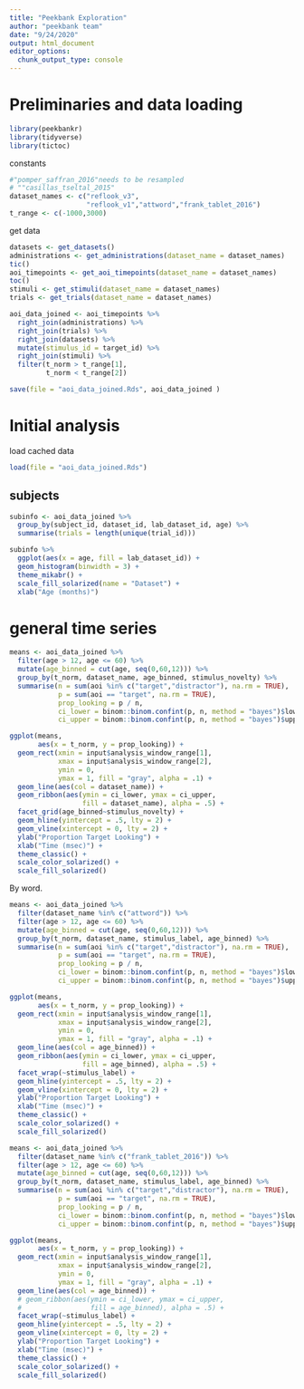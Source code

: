 ```yaml
---
title: "Peekbank Exploration"
author: "peekbank team"
date: "9/24/2020"
output: html_document
editor_options: 
  chunk_output_type: console
---
```


# Preliminaries and data loading

```r
library(peekbankr)
library(tidyverse)
library(tictoc)
```

constants

```r
#"pomper_saffran_2016"needs to be resampled
# ""casillas_tseltal_2015"
dataset_names <- c("reflook_v3",
                   "reflook_v1","attword","frank_tablet_2016") 
t_range <- c(-1000,3000)
```

get data

```r
datasets <- get_datasets()
administrations <- get_administrations(dataset_name = dataset_names) 
tic()
aoi_timepoints <- get_aoi_timepoints(dataset_name = dataset_names)
toc()
stimuli <- get_stimuli(dataset_name = dataset_names)
trials <- get_trials(dataset_name = dataset_names)

aoi_data_joined <- aoi_timepoints %>%
  right_join(administrations) %>%
  right_join(trials) %>%
  right_join(datasets) %>%
  mutate(stimulus_id = target_id) %>%
  right_join(stimuli) %>%
  filter(t_norm > t_range[1],
         t_norm < t_range[2])

save(file = "aoi_data_joined.Rds", aoi_data_joined )
```

# Initial analysis

load cached data

```r
load(file = "aoi_data_joined.Rds")
```

## subjects

```r
subinfo <- aoi_data_joined %>%
  group_by(subject_id, dataset_id, lab_dataset_id, age) %>%
  summarise(trials = length(unique(trial_id)))

subinfo %>%
  ggplot(aes(x = age, fill = lab_dataset_id)) +
  geom_histogram(binwidth = 3) +
  theme_mikabr() +
  scale_fill_solarized(name = "Dataset") +
  xlab("Age (months)")
```

# general time series

```r
means <- aoi_data_joined %>%
  filter(age > 12, age <= 60) %>%
  mutate(age_binned = cut(age, seq(0,60,12))) %>%
  group_by(t_norm, dataset_name, age_binned, stimulus_novelty) %>%
  summarise(n = sum(aoi %in% c("target","distractor"), na.rm = TRUE), 
            p = sum(aoi == "target", na.rm = TRUE),
            prop_looking = p / n, 
            ci_lower = binom::binom.confint(p, n, method = "bayes")$lower,
            ci_upper = binom::binom.confint(p, n, method = "bayes")$upper) 

ggplot(means, 
       aes(x = t_norm, y = prop_looking)) + 
  geom_rect(xmin = input$analysis_window_range[1],
            xmax = input$analysis_window_range[2],
            ymin = 0,
            ymax = 1, fill = "gray", alpha = .1) +
  geom_line(aes(col = dataset_name)) + 
  geom_ribbon(aes(ymin = ci_lower, ymax = ci_upper, 
                  fill = dataset_name), alpha = .5) +
  facet_grid(age_binned~stimulus_novelty) +
  geom_hline(yintercept = .5, lty = 2) + 
  geom_vline(xintercept = 0, lty = 2) +
  ylab("Proportion Target Looking") +
  xlab("Time (msec)") +
  theme_classic() +
  scale_color_solarized() +
  scale_fill_solarized() 
```

By word.

```r
means <- aoi_data_joined %>%
  filter(dataset_name %in% c("attword")) %>%
  filter(age > 12, age <= 60) %>%
  mutate(age_binned = cut(age, seq(0,60,12))) %>%
  group_by(t_norm, dataset_name, stimulus_label, age_binned) %>%
  summarise(n = sum(aoi %in% c("target","distractor"), na.rm = TRUE), 
            p = sum(aoi == "target", na.rm = TRUE),
            prop_looking = p / n, 
            ci_lower = binom::binom.confint(p, n, method = "bayes")$lower,
            ci_upper = binom::binom.confint(p, n, method = "bayes")$upper) 

ggplot(means, 
       aes(x = t_norm, y = prop_looking)) + 
  geom_rect(xmin = input$analysis_window_range[1],
            xmax = input$analysis_window_range[2],
            ymin = 0,
            ymax = 1, fill = "gray", alpha = .1) +
  geom_line(aes(col = age_binned)) + 
  geom_ribbon(aes(ymin = ci_lower, ymax = ci_upper,
                  fill = age_binned), alpha = .5) +
  facet_wrap(~stimulus_label) +
  geom_hline(yintercept = .5, lty = 2) + 
  geom_vline(xintercept = 0, lty = 2) +
  ylab("Proportion Target Looking") +
  xlab("Time (msec)") +
  theme_classic() +
  scale_color_solarized() +
  scale_fill_solarized() 
```

```r
means <- aoi_data_joined %>%
  filter(dataset_name %in% c("frank_tablet_2016")) %>%
  filter(age > 12, age <= 60) %>%
  mutate(age_binned = cut(age, seq(0,60,12))) %>%
  group_by(t_norm, dataset_name, stimulus_label, age_binned) %>%
  summarise(n = sum(aoi %in% c("target","distractor"), na.rm = TRUE), 
            p = sum(aoi == "target", na.rm = TRUE),
            prop_looking = p / n, 
            ci_lower = binom::binom.confint(p, n, method = "bayes")$lower,
            ci_upper = binom::binom.confint(p, n, method = "bayes")$upper) 

ggplot(means, 
       aes(x = t_norm, y = prop_looking)) + 
  geom_rect(xmin = input$analysis_window_range[1],
            xmax = input$analysis_window_range[2],
            ymin = 0,
            ymax = 1, fill = "gray", alpha = .1) +
  geom_line(aes(col = age_binned)) + 
  # geom_ribbon(aes(ymin = ci_lower, ymax = ci_upper,
  #                 fill = age_binned), alpha = .5) +
  facet_wrap(~stimulus_label) +
  geom_hline(yintercept = .5, lty = 2) + 
  geom_vline(xintercept = 0, lty = 2) +
  ylab("Proportion Target Looking") +
  xlab("Time (msec)") +
  theme_classic() +
  scale_color_solarized() +
  scale_fill_solarized() 
```
